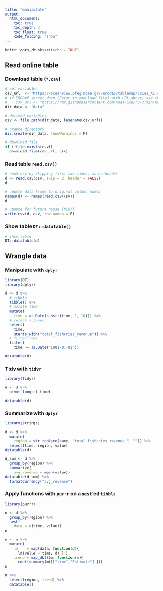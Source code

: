 ```yaml
---
title: "manipulate"
output:
  html_document:
    toc: true
    toc_depth: 3
    toc_float: true
    code_folding: "show"
---
```


```r
knitr::opts_chunk$set(echo = TRUE)
```
## Read online table

### Download table (`*.csv`)
```r
# set variables
csv_url  <- "https://oceanview.pfeg.noaa.gov/erddap/tabledap/cciea_AC.csv"
# if ERDDAP server down (Error in download.file) with URL above, use this:
#    csv_url <- "https://raw.githubusercontent.com/noaa-iea/r3-train/master/data/cciea_AC.csv"
dir_data <- "data"

# derived variables
csv <- file.path(dir_data, basename(csv_url))

# create directory
dir.create(dir_data, showWarnings = F)

# download file
if (!file.exists(csv))
  download.file(csv_url, csv)
```

### Read table `read.csv()`
```r
# read csv by skipping first two lines, so no header
d <- read.csv(csv, skip = 2, header = FALSE)
d

# update data frame to original column names
names(d) <- names(read.csv(csv))
d

# update for future reuse (NEW!)
write.csv(d, csv, row.names = F)
```
### Show table `DT::datatable()`
```r
# show table
DT::datatable(d)
```
## Wrangle data

### Manipulate with `dplyr`
```r
library(DT)
library(dplyr)

d <- d %>% 
  # tibble
  tibble() %>% 
  # mutate time
  mutate(
    time = as.Date(substr(time, 1, 10))) %>% 
  # select columns
  select(
    time, 
    starts_with("total_fisheries_revenue")) %>% 
  # filter rows
  filter(
    time >= as.Date("1981-01-01"))

datatable(d)
```

### Tidy with `tidyr`
```r
library(tidyr)

d <- d %>% 
  pivot_longer(-time)

datatable(d)
```

### Summarize with `dplyr`
```r
library(stringr)

d <- d %>% 
  mutate(
    region = str_replace(name, "total_fisheries_revenue_", "")) %>% 
  select(time, region, value)
datatable(d)

d_sum <- d %>% 
  group_by(region) %>% 
  summarize(
    avg_revenue = mean(value))
datatable(d_sum) %>% 
  formatCurrency("avg_revenue")


```
### Apply functions with `purrr` on a `nest`'ed `tibble`
```r
library(purrr)

n <- d %>% 
  group_by(region) %>% 
  nest(
    data = c(time, value))
n

n <- n %>% 
  mutate(
    lm    = map(data, function(d){
      lm(value ~ time, d) } ),
    trend = map_dbl(lm, function(m){
      coef(summary(m))["time","Estimate"] }))
n

n %>% 
  select(region, trend) %>% 
  datatable()
```


